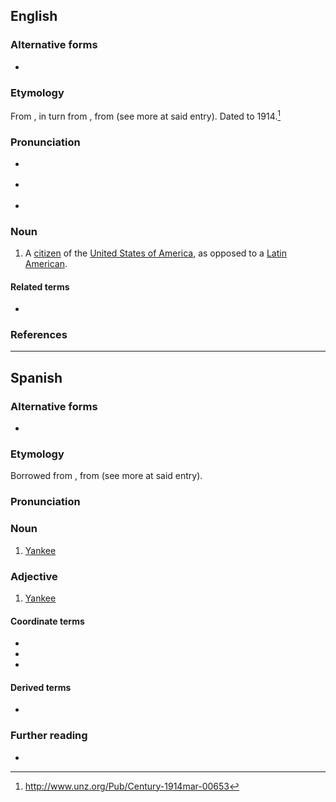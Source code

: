 ==English==

===Alternative forms===
* {{alter|en|Yanqui}}

===Etymology===
From {{bor|en|es|-}}, in turn from {{der|en|en|Yankee}}, from {{der|en|nl|-}} (see more at said entry). Dated to 1914.<ref>http://www.unz.org/Pub/Century-1914mar-00653</ref>

===Pronunciation===
* {{a|UK}} {{IPA|en|/ˈjaŋkɪ/}}
* {{a|US}} {{IPA|en|/ˈjæŋki/|/ˈjɑŋki/}}
* {{rhymes|en|æŋki|s=2}}

===Noun===
{{en-noun}}

# {{lb|en|sometimes|derogatory}} A [[citizen]] of the [[United States of America]], as opposed to a [[Latin America]]n.

====Related terms====
* {{l|en|Yankee}}

===References===
<references />

{{C|en|United States}}

----

==Spanish==

===Alternative forms===
* {{alter|es|yankee|yanki}}

===Etymology===
Borrowed from {{bor|es|en|Yankee}}, from {{der|es|nl|-}} (see more at said entry).

===Pronunciation===
{{es-pr}}

===Noun===
{{es-noun|mf}}

# [[Yankee]] {{gloss|native or inhabitant of the U.S.}}

===Adjective===
{{es-adj}}

# [[Yankee]]

====Coordinate terms====
* {{l|es|estadounidense}}
* {{l|es|gringo}}
* {{l|es|norteamericano}}

====Derived terms====
* {{l|es|pitiyanqui}}

===Further reading===
* {{R:es:DRAE}}

{{C|es|Baseball|United States}}
{{C|es|Demonyms}}